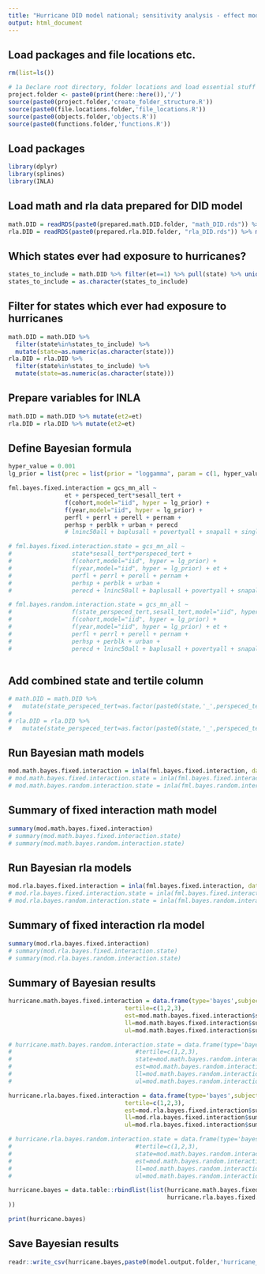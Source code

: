 ```yaml
---
title: "Hurricane DID model national; sensitivity analysis - effect modification of special education tertiles and SES tertiles"
output: html_document
---
```


## Load packages and file locations etc.

```r
rm(list=ls())

# 1a Declare root directory, folder locations and load essential stuff
project.folder <- paste0(print(here::here()),'/')
source(paste0(project.folder,'create_folder_structure.R'))
source(paste0(file.locations.folder,'file_locations.R'))
source(paste0(objects.folder,'objects.R'))
source(paste0(functions.folder,'functions.R'))
```

## Load packages

```r
library(dplyr)
library(splines)
library(INLA)
```

## Load math and rla data prepared for DID model

```r
math.DID = readRDS(paste0(prepared.math.DID.folder, "math_DID.rds")) %>% mutate(year=as.factor(year), state=as.factor(state))
rla.DID = readRDS(paste0(prepared.rla.DID.folder, "rla_DID.rds")) %>% mutate(year=as.factor(year), state=as.factor(state))
```

## Which states ever had exposure to hurricanes?

```r
states_to_include = math.DID %>% filter(et==1) %>% pull(state) %>% unique()
states_to_include = as.character(states_to_include)
```

## Filter for states which ever had exposure to hurricanes

```r
math.DID = math.DID %>% 
  filter(state%in%states_to_include) %>% 
  mutate(state=as.numeric(as.character(state)))
rla.DID = rla.DID %>% 
  filter(state%in%states_to_include) %>% 
  mutate(state=as.numeric(as.character(state)))
```

## Prepare variables for INLA

```r
math.DID = math.DID %>% mutate(et2=et)
rla.DID = rla.DID %>% mutate(et2=et)
```

## Define Bayesian formula

```r
hyper_value = 0.001
lg_prior = list(prec = list(prior = "loggamma", param = c(1, hyper_value)))

fml.bayes.fixed.interaction = gcs_mn_all ~  
                et + perspeced_tert*sesall_tert +
                f(cohort,model="iid", hyper = lg_prior) +
                f(year,model="iid", hyper = lg_prior) +  
                perfl + perrl + perell + pernam + 
                perhsp + perblk + urban + perecd
                # lninc50all + baplusall + povertyall + snapall + single_momall

# fml.bayes.fixed.interaction.state = gcs_mn_all ~  
#                 state*sesall_tert*perspeced_tert +
#                 f(cohort,model="iid", hyper = lg_prior) +
#                 f(year,model="iid", hyper = lg_prior) + et +
#                 perfl + perrl + perell + pernam + 
#                 perhsp + perblk + urban + 
#                 perecd + lninc50all + baplusall + povertyall + snapall + single_momall

# fml.bayes.random.interaction.state = gcs_mn_all ~  
#                 f(state_perspeced_tert,sesall_tert,model="iid", hyper = lg_prior) +
#                 f(cohort,model="iid", hyper = lg_prior) +
#                 f(year,model="iid", hyper = lg_prior) + et +
#                 perfl + perrl + perell + pernam + 
#                 perhsp + perblk + urban + 
#                 perecd + lninc50all + baplusall + povertyall + snapall + single_momall
  
```

## Add combined state and tertile column 
```r
# math.DID = math.DID %>%
#   mutate(state_perspeced_tert=as.factor(paste0(state,'_',perspeced_tert)))
# 
# rla.DID = rla.DID %>%
#   mutate(state_perspeced_tert=as.factor(paste0(state,'_',perspeced_tert)))
```


## Run Bayesian math models

```r
mod.math.bayes.fixed.interaction = inla(fml.bayes.fixed.interaction, data = math.DID)
# mod.math.bayes.fixed.interaction.state = inla(fml.bayes.fixed.interaction.state, data = math.DID)
# mod.math.bayes.random.interaction.state = inla(fml.bayes.random.interaction.state, data = math.DID)
```

## Summary of fixed interaction math model

```r
summary(mod.math.bayes.fixed.interaction)
# summary(mod.math.bayes.fixed.interaction.state)
# summary(mod.math.bayes.random.interaction.state)
```

## Run Bayesian rla models

```r
mod.rla.bayes.fixed.interaction = inla(fml.bayes.fixed.interaction, data = rla.DID)
# mod.rla.bayes.fixed.interaction.state = inla(fml.bayes.fixed.interaction.state, data = rla.DID)
# mod.rla.bayes.random.interaction.state = inla(fml.bayes.random.interaction.state, data = rla.DID)
```

## Summary of fixed interaction rla model

```r
summary(mod.rla.bayes.fixed.interaction)
# summary(mod.rla.bayes.fixed.interaction.state)
# summary(mod.rla.bayes.random.interaction.state)
```

## Summary of Bayesian results

```r
hurricane.math.bayes.fixed.interaction = data.frame(type='bayes',subject='math',
                                 tertile=c(1,2,3),
                                 est=mod.math.bayes.fixed.interaction$summary.fixed[c(2:4),]$mean,
                                 ll=mod.math.bayes.fixed.interaction$summary.fixed[c(2:4),]$`0.025quant`,
                                 ul=mod.math.bayes.fixed.interaction$summary.fixed[c(2:4),]$`0.975quant`)

# hurricane.math.bayes.random.interaction.state = data.frame(type='bayes',subject='math',
#                                   #tertile=c(1,2,3),
#                                   state=mod.math.bayes.random.interaction.state$summary.random$state_perspeced_tert$ID,
#                                   est=mod.math.bayes.random.interaction.state$summary.random$state_perspeced_tert$mean,
#                                   ll=mod.math.bayes.random.interaction.state$summary.random$state_perspeced_tert$`0.025quant`,
#                                   ul=mod.math.bayes.random.interaction.state$summary.random$state_perspeced_tert$`0.975quant`)

hurricane.rla.bayes.fixed.interaction = data.frame(type='bayes',subject='rla',
                                 tertile=c(1,2,3), 
                                 est=mod.rla.bayes.fixed.interaction$summary.fixed[c(2:4),]$mean,
                                 ll=mod.rla.bayes.fixed.interaction$summary.fixed[c(2:4),]$`0.025quant`,
                                 ul=mod.rla.bayes.fixed.interaction$summary.fixed[c(2:4),]$`0.975quant`)

# hurricane.rla.bayes.random.interaction.state = data.frame(type='bayes',subject='rla',
#                                   #tertile=c(1,2,3),
#                                   state=mod.math.bayes.random.interaction.state$summary.random$state_perspeced_tert$ID,
#                                   est=mod.math.bayes.random.interaction.state$summary.random$state_perspeced_tert$mean,
#                                   ll=mod.math.bayes.random.interaction.state$summary.random$state_perspeced_tert$`0.025quant`,
#                                   ul=mod.math.bayes.random.interaction.state$summary.random$state_perspeced_tert$`0.975quant`)

hurricane.bayes = data.table::rbindlist(list(hurricane.math.bayes.fixed.interaction,
                                             hurricane.rla.bayes.fixed.interaction
))

print(hurricane.bayes)
```

## Save Bayesian results

```r
readr::write_csv(hurricane.bayes,paste0(model.output.folder,'hurricane_did_national_SES_specialed_interaction.csv'))
```
